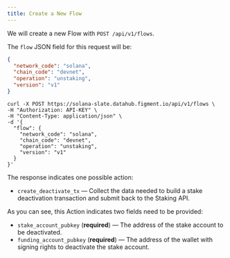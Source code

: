 ```yaml
---
title: Create a New Flow
---
```


We will create a new Flow with `POST /api/v1/flows`.

The `flow` JSON field for this request will be:

```json
{
  "network_code": "solana",
  "chain_code": "devnet",
  "operation": "unstaking",
  "version": "v1"
}
```

```text
curl -X POST https://solana-slate.datahub.figment.io/api/v1/flows \
-H "Authorization: API-KEY" \
-H "Content-Type: application/json" \
-d '{
  "flow": {
    "network_code": "solana",
    "chain_code": "devnet",
    "operation": "unstaking",
    "version": "v1"
  }
}'
```

The response indicates one possible action:

- `create_deactivate_tx` — Collect the data needed to build a stake deactivation transaction and submit back to the Staking API.

As you can see, this Action indicates two fields need to be provided:

- `stake_account_pubkey` (**required**) — The address of the stake account to be deactivated.
- `funding_account_pubkey` (**required**) — The address of the wallet with signing rights to deactivate the stake account.
